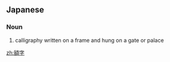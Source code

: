 ==Japanese==
{{ja-kanjitab|がく|じ|yomi=o}}

===Noun===
{{ja-noun|がくじ}}

# calligraphy written on a frame and hung on a gate or palace

[[zh:額字]]